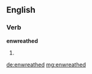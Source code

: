 ==English==

===Verb===
'''enwreathed'''

# {{past of|enwreathe}}

[[de:enwreathed]]
[[mg:enwreathed]]
